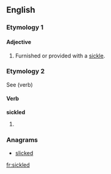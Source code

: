 ==English==

===Etymology 1===
{{suffix|sickle|ed|gloss1=farm implement}}

====Adjective====
{{en-adj|-}}

# Furnished or provided with a [[sickle]].

===Etymology 2===
See {{term|sickle#Verb|sickle}} (verb)

====Verb====
'''sickled'''

# {{past participle of|sickle}}

===Anagrams===
* [[slicked#English|slicked]]

[[fr:sickled]]